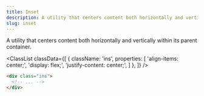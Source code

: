 ```yaml
---
title: Inset
description: A utility that centers content both horizontally and vertically within its parent container.
slug: inset
---
```



A utility that centers content both horizontally and vertically within its parent container.

<ClassList
  classData={[
    {
      className: 'ins',
      properties: [
        'align-items: center;',
        'display: flex;',
        'justify-content: center;',
      ]
    },
  ]}
/>

```html
<div class="ins">
  <!-- ... -->
</div>
```
